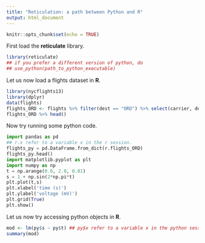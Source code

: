 ```yaml
---
title: "Reticulation: a path between Python and R"
output: html_document
---
```


```r
knitr::opts_chunk$set(echo = TRUE)
```

First load the **reticulate** library.
```r
library(reticulate)
## if you prefer a different version of python, do
## use_python(path_to_python_executable) 
```

Let us now load a flights dataset in **R**.

```r
library(nycflights13)
library(dplyr)
data(flights)
flights_ORD <- flights %>% filter(dest == "ORD") %>% select(carrier, dep_delay, arr_delay) %>% na.omit()
flights_ORD %>% head()
```

Now try running some python code.

```python
import pandas as pd
## r.x refer to a variable x in the r session.
flights_py = pd.DataFrame.from_dict(r.flights_ORD)
flights_py.head()
import matplotlib.pyplot as plt
import numpy as np
t = np.arange(0.0, 2.0, 0.01)
s = 1 + np.sin(2*np.pi*t)
plt.plot(t,s)
plt.xlabel('time (s)')
plt.ylabel('voltage (mV)')
plt.grid(True)
plt.show()
```

Let us now try accessing python objects in **R**.
```r
mod <- lm(py$s ~ py$t) ## py$x refer to a variable x in the python session.
summary(mod)
```

